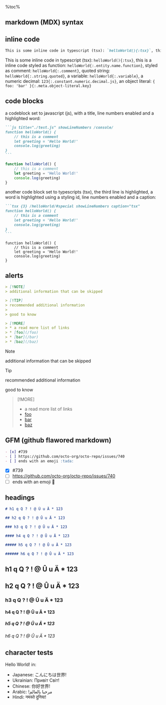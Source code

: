 <aside>
%toc%
</aside>

<article>

# markdown (MDX) syntax

## inline code

```md
This is some inline code in typescript (tsx): `helloWorld(){:tsx}`, this is a inline code styled as function: `helloWorld{:.entity.name.function}`, styled as comment: `helloWorld{:.comment}`, quoted string: `helloWorld{:.string.quoted}`, a variable: `helloWorld{:.variable}`, a numeric decimal: `123{:.constant.numeric.decimal.js}`, an object literal: `const helloWorld = { foo: 'bar' }{:.meta.object-literal.key}`
```

This is some inline code in typescript (tsx): `helloWorld(){:tsx}`, this is a inline code styled as function: `helloWorld{:.entity.name.function}`, styled as comment: `helloWorld{:.comment}`, quoted string: `helloWorld{:.string.quoted}`, a variable: `helloWorld{:.variable}`, a numeric decimal: `123{:.constant.numeric.decimal.js}`, an object literal: `{ foo: 'bar' }{:.meta.object-literal.key}`

## code blocks

a codeblock set to javascript (js), with a title, line numbers enabled and a highlighted word:

~~~md
```js title="./test.js" showLineNumbers /console/
function helloWorld() {
    // this is a comment
    let greeting = 'Hello World!'
    console.log(greeting)
}
```
~~~

```js title="./test.js" /console/
function helloWorld() {
    // this is a comment
    let greeting = 'Hello World!'
    console.log(greeting)
}
```

another code block set to typescripts (tsx), the third line is highlighted, a word is highlighted using a styling id, line numbers enabled and a caption:

~~~md
```tsx {3} /helloWorld/#special showLineNumbers caption="tsx"
function helloWorld() {
    // this is a comment
    let greeting = 'Hello World!'
    console.log(greeting)
}
```
~~~

```tsx {3} /helloWorld/#special showLineNumbers caption="tsx"
function helloWorld() {
    // this is a comment
    let greeting = 'Hello World!'
    console.log(greeting)
}
```

## alerts

```md
> [!NOTE]  
> additional information that can be skipped

> [!TIP]  
> recommended additional information
>
> good to know

> [!MORE]  
> * a read more list of links
> * [foo](/foo)
> * [bar](/bar)
> * [baz](/baz)
```

> [!NOTE]  
> additional information that can be skipped

> [!TIP]  
> recommended additional information
>
> good to know

> [!MORE]  
> * a read more list of links
> * [foo](/foo)
> * [bar](/bar)
> * [baz](/baz)

## GFM (github flawored markdown)

```md
- [x] #739
- [ ] https://github.com/octo-org/octo-repo/issues/740
- [ ] ends with an emoji :tada:
```

- [x] #739
- [ ] https://github.com/octo-org/octo-repo/issues/740
- [ ] ends with an emoji :tada:

## headings

```md
# h1 q Q ? ! @ Û u Ä * 123

## h2 q Q ? ! @ Û u Ä * 123

### h3 q Q ? ! @ Û u Ä * 123

#### h4 q Q ? ! @ Û u Ä * 123

##### h5 q Q ? ! @ Û u Ä * 123

###### h6 q Q ? ! @ Û u Ä * 123
```

# h1 q Q ? ! @ Û u Ä * 123

## h2 q Q ? ! @ Û u Ä * 123

### h3 q Q ? ! @ Û u Ä * 123

#### h4 q Q ? ! @ Û u Ä * 123

##### h5 q Q ? ! @ Û u Ä * 123

###### h6 q Q ? ! @ Û u Ä * 123

## character tests

Hello World! in:

* Japanese: こんにちは世界!
* Ukrainian: Привіт Світ!
* Chinese: 你好世界!
* Arabic: !مرحبا بالعالم
* Hindi: नमस्ते दुनिया!

</article>
